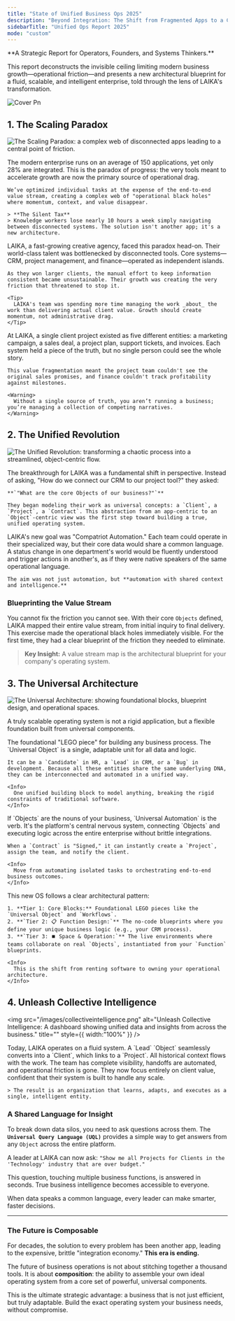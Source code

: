 ```yaml
---
title: "State of Unified Business Ops 2025"
description: "Beyond Integration: The Shift from Fragmented Apps to a Composable Operating System. A strategic report for operators, founders, and systems thinkers."
sidebarTitle: "Unified Ops Report 2025"
mode: "custom"
---
```


<Info>
  **A Strategic Report for Operators, Founders, and Systems Thinkers.**

  This report deconstructs the invisible ceiling limiting modern business growth—operational friction—and presents a new architectural blueprint for a fluid, scalable, and intelligent enterprise, told through the lens of LAIKA's transformation.
</Info>

![Cover Pn](/images/Cover.png)

## 1. The Scaling Paradox

![The Scaling Paradox: a complex web of disconnected apps leading to a central point of friction.](/images/thescalingparadox.png)

<AccordionGroup>
  <Accordion title="The App-Sprawl Ceiling: When Progress Creates Friction" icon="grid-2-plus">
    The modern enterprise runs on an average of 150 applications, yet only 28% are integrated. This is the paradox of progress: the very tools meant to accelerate growth are now the primary source of operational drag.

    We’ve optimized individual tasks at the expense of the end-to-end value stream, creating a complex web of "operational black holes" where momentum, context, and value disappear.

    > **The Silent Tax**
    > Knowledge workers lose nearly 10 hours a week simply navigating between disconnected systems. The solution isn't another app; it's a new architecture.
  </Accordion>
  <Accordion title="Case Study: LAIKA's Tipping Point" icon="building">
    LAIKA, a fast-growing creative agency, faced this paradox head-on. Their world-class talent was bottlenecked by disconnected tools. Core systems—CRM, project management, and finance—operated as independent islands.

    As they won larger clients, the manual effort to keep information consistent became unsustainable. Their growth was creating the very friction that threatened to stop it.

    <Tip>
      LAIKA's team was spending more time managing the work _about_ the work than delivering actual client value. Growth should create momentum, not administrative drag.
    </Tip>
  </Accordion>
  <Accordion title="The Symptom: One Customer, Five Competing Truths" icon="diagram-project">
    At LAIKA, a single client project existed as five different entities: a marketing campaign, a sales deal, a project plan, support tickets, and invoices. Each system held a piece of the truth, but no single person could see the whole story.

    This value fragmentation meant the project team couldn't see the original sales promises, and finance couldn't track profitability against milestones.

    <Warning>
      Without a single source of truth, you aren’t running a business; you’re managing a collection of competing narratives.
    </Warning>
  </Accordion>
</AccordionGroup>

## 2. The Unified Revolution

![The Unified Revolution: transforming a chaotic process into a streamlined, object-centric flow.](/images/theunifiedrevolution.png)

<CardGroup cols={2}>
  <Card title="The Mental Shift: From Apps to Objects" icon="brain-circuit">
    The breakthrough for LAIKA was a fundamental shift in perspective. Instead of asking, "How do we connect our CRM to our project tool?" they asked:

    **`"What are the core Objects of our business?"`**

    They began modeling their work as universal concepts: a `Client`, a `Project`, a `Contract`. This abstraction from an app-centric to an `Object`-centric view was the first step toward building a true, unified operating system.
  </Card>
  <Card title="The New Goal: 'Compatriot' Automation" icon="wand-magic-sparkles">
    LAIKA's new goal was "Compatriot Automation." Each team could operate in their specialized way, but their core data would share a common language. A status change in one department's world would be fluently understood and trigger actions in another's, as if they were native speakers of the same operational language.

    The aim was not just automation, but **automation with shared context and intelligence.**
  </Card>
</CardGroup>

### Blueprinting the Value Stream

You cannot fix the friction you cannot see. With their core `Objects` defined, LAIKA mapped their entire value stream, from initial inquiry to final delivery. This exercise made the operational black holes immediately visible. For the first time, they had a clear blueprint of the friction they needed to eliminate.

> **Key Insight:** A value stream map is the architectural blueprint for your company's operating system.

## 3. The Universal Architecture

![The Universal Architecture: showing foundational blocks, blueprint design, and operational spaces.](/images/Theuniversalarchitecture.png)

A truly scalable operating system is not a rigid application, but a flexible foundation built from universal components.

<Tabs>
  <Tab title="Principle 1: Universal Object">
    The foundational "LEGO piece" for building any business process. The `Universal Object` is a single, adaptable unit for all data and logic.

    It can be a `Candidate` in HR, a `Lead` in CRM, or a `Bug` in development. Because all these entities share the same underlying DNA, they can be interconnected and automated in a unified way.

    <Info>
      One unified building block to model anything, breaking the rigid constraints of traditional software.
    </Info>
  </Tab>
  <Tab title="Principle 2: Universal Automation">
    If `Objects` are the nouns of your business, `Universal Automation` is the verb. It's the platform's central nervous system, connecting `Objects` and executing logic across the entire enterprise without brittle integrations.

    When a `Contract` is "Signed," it can instantly create a `Project`, assign the team, and notify the client.

    <Info>
      Move from automating isolated tasks to orchestrating end-to-end business outcomes.
    </Info>
  </Tab>
  <Tab title="The 3-Tier Architecture">
    This new OS follows a clear architectural pattern:

    1. **Tier 1: Core Blocks:** Foundational LEGO pieces like the `Universal Object` and `Workflows`.
    2. **`Tier 2: 📋 Function Design:`** The no-code blueprints where you define your unique business logic (e.g., your CRM process).
    3. **`Tier 3: ⏹️ Space & Operation:`** The live environments where teams collaborate on real `Objects`, instantiated from your `Function` blueprints.

    <Info>
      This is the shift from renting software to owning your operational architecture.
    </Info>
  </Tab>
</Tabs>

## 4. Unleash Collective Intelligence

<img
  src="/images/collectiveintelligence.png"
  alt="Unleash Collective Intelligence: A dashboard showing unified data and insights from across the business."
  title=""
  style={{ width:"100%" }}
/>

<CardGroup cols={1}>
  <Card title="LAIKA's New Reality: A Fluid System" icon="wind">
    Today, LAIKA operates on a fluid system. A `Lead` `Object` seamlessly converts into a `Client`, which links to a `Project`. All historical context flows with the work. The team has complete visibility, handoffs are automated, and operational friction is gone. They now focus entirely on client value, confident that their system is built to handle any scale.

    > The result is an organization that learns, adapts, and executes as a single, intelligent entity.
  </Card>
</CardGroup>

### A Shared Language for Insight

To break down data silos, you need to ask questions across them. The **`Universal Query Language (UQL)`** provides a simple way to get answers from any `Object` across the entire platform.

A leader at LAIKA can now ask:
`"Show me all Projects for Clients in the 'Technology' industry that are over budget."`

This question, touching multiple business functions, is answered in seconds. True business intelligence becomes accessible to everyone.

<Tip>
  When data speaks a common language, every leader can make smarter, faster decisions.
</Tip>

---

### The Future is Composable

For decades, the solution to every problem has been another app, leading to the expensive, brittle "integration economy." **This era is ending.**

The future of business operations is not about stitching together a thousand tools. It is about **composition**: the ability to assemble your own ideal operating system from a core set of powerful, universal components.

<Card title="Stop Integrating. Start Composing." icon="puzzle-piece" href="https://www.luklak.com">
  This is the ultimate strategic advantage: a business that is not just efficient, but truly adaptable. Build the exact operating system your business needs, without compromise.
</Card>